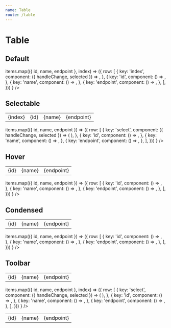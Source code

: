 ```yaml
---
name: Table
route: /table
---
```



# Table

<Props of={Table} />

## Default

<Playground>
  <ThemeProvider>
    <Table
      name='TableDeafult'
      caption="Table caption"
      headings={['', 'ID', 'Name', 'Endpoint']}
      hook={useTable}
      rows={items =>
        items.map(({ id, name, endpoint }, index) => ({
          row: [
            {
              key: 'index',
              component: ({ handleChange, selected }) => <td>{index}</td>,
            },
            {
              key: 'id',
              component: () => <td>{id}</td>,
            },
            {
              key: 'name',
              component: () => <td>{name}</td>,
            },
            {
              key: 'endpoint',
              component: () => <td>{endpoint}</td>,
            },
          ],
        }))
      }
    />

  </ThemeProvider>
</Playground>

## Selectable

<Playground>
  <ThemeProvider>
    <Table
      name="TableSelect"
      selectable
      headings={['', 'ID', 'Name', 'Endpoint']}
      hook={useTable}
      rows={items =>
        items.map(({ id, name, endpoint }) => ({
          row: [
            {
              key: 'select',
              component: ({ handleChange, selected }) => (
                <TableRowSelect
                  id={id}
                  handleChange={handleChange}
                  selected={selected}
                />
              ),
            },
            {
              key: 'id',
              component: () => <td>{id}</td>,
            },
            {
              key: 'name',
              component: () => <td>{name}</td>,
            },
            {
              key: 'endpoint',
              component: () => <td>{endpoint}</td>,
            },
          ],
        }))
      }
    />
  </ThemeProvider>
</Playground>

## Hover

<Playground>
  <ThemeProvider>
    <Table
      name="TableHover"
      hover
      headings={['ID', 'Name', 'Endpoint']}
      hook={useTable}
      rows={items =>
        items.map(({ id, name, endpoint }) => ({
          row: [
            {
              key: 'id',
              component: () => <td>{id}</td>,
            },
            {
              key: 'name',
              component: () => <td>{name}</td>,
            },
            {
              key: 'endpoint',
              component: () => <td>{endpoint}</td>,
            },
          ],
        }))
      }
    />
  </ThemeProvider>
</Playground>

## Condensed

<Playground>
  <ThemeProvider>
    <Table
      name="TableCondensed"
      condensed
      headings={['ID', 'Name', 'Endpoint']}
      hook={useTable}
      rows={items =>
        items.map(({ id, name, endpoint }) => ({
          row: [
            {
              key: 'id',
              component: () => <td>{id}</td>,
            },
            {
              key: 'name',
              component: () => <td>{name}</td>,
            },
            {
              key: 'endpoint',
              component: () => <td>{endpoint}</td>,
            },
          ],
        }))
      }
    />
  </ThemeProvider>
</Playground>

## Toolbar

<Playground>
  <ThemeProvider>
    <Table
      name='TableToolbar'
      caption="Table caption"
      headings={['', 'ID', 'Name', 'Endpoint']}
      hook={useTable}
      toolbar={['copy', 'download', 'views']}
      rows={items =>
        items.map(({ id, name, endpoint }, index) => ({
          row: [
            {
              key: 'select',
              component: ({ handleChange, selected }) => (
                <TableRowSelect
                  id={id}
                  handleChange={handleChange}
                  selected={selected}
                />
              ),
            },
            {
              key: 'id',
              component: () => <td>{id}</td>,
            },
            {
              key: 'name',
              component: () => <td>{name}</td>,
            },
            {
              key: 'endpoint',
              component: () => <td>{endpoint}</td>,
            },
          ],
        }))
      }
    />

  </ThemeProvider>
</Playground>
